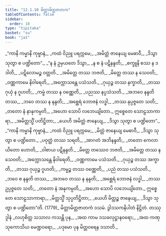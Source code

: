 ```yaml
---
title: "12.1.10 မိတ္တာမိတ္တဇာတက"
tableOfContents: false
sidebar:
  order: 10
type: "tipitaka"
basket: "su"
book: "ja1"
---
```



<DynamicBreadcrumb />

<Division number="121" book="ja1" e="ch" v="22" p="255">

<Paragraph number="2368" type="verses" book="ja1">
_“ကာနိ ကမ္မာနိ ကုဗ္ဗာနံ,_  
_ကထံ ဝိညူ ပရက္ကမေ;_  
_အမိတ္တံ ဇာနေယျ မေဓာဝီ,_  
_ဒိသွာ သုတွာ စ ပဏ္ဍိတော”._  

</Paragraph>

</Division>
<Division number="122" book="ja1" e="ch" v="22" p="255">

<Paragraph number="2369" type="verses" book="ja1">
_“န နံ ဥမှယတေ ဒိသွာ,_  
_န စ နံ ပဋိနန္ဒတိ;_  
_စက္ခူနိ စဿ န ဒဒါတိ,_  
_ပဋိလောမဉ္စ ဝတ္တတိ._  

</Paragraph>

</Division>
<Division number="123" book="ja1" e="ch" v="22" p="255">

<Paragraph number="2370" type="verses" book="ja1">
_အမိတ္တေ တဿ ဘဇတိ,_  
_မိတ္တေ တဿ န သေဝတိ;_  
_ဝဏ္ဏကာမေ နိဝါရေတိ,_  
_အက္ကောသန္တေ ပသံသတိ._  

</Paragraph>

</Division>
<Division number="124" book="ja1" e="ch" v="22" p="255">

<Paragraph number="2371" type="verses" book="ja1">
_ဂုယှဉ္စ တဿ နက္ခာတိ,_  
_တဿ ဂုယှံ န ဂူဟတိ;_  
_ကမ္မံ တဿ န ဝဏ္ဏေတိ,_  
_ပညဿ နပ္ပသံသတိ._  

</Paragraph>

</Division>
<Division number="125" book="ja1" e="ch" v="22" p="255">

<Paragraph number="2372" type="verses" book="ja1">
_အဘဝေ နန္ဒတိ တဿ,_  
_ဘဝေ တဿ န နန္ဒတိ;_  
_အစ္ဆေရံ ဘောဇနံ လဒ္ဓါ,_  
_တဿ နုပ္ပဇ္ဇတေ သတိ;_  
_တတော နံ နာနုကမ္ပတိ,_  
_အဟော သောပိ လဘေယျိတော._  

</Paragraph>

</Division>
<Division number="126" book="ja1" e="ch" v="22" p="255">

<Paragraph number="2373" type="verses" book="ja1">
ဣစ္စေတေ သောဠသာကာရာ,_  
_အမိတ္တသ္မိံ ပတိဋ္ဌိတာ;_  
_ယေဟိ အမိတ္တံ ဇာနေယျ,_  
_ဒိသွာ သုတွာ စ ပဏ္ဍိတော”._  

</Paragraph>

</Division>
<Division number="127" book="ja1" e="ch" v="22" p="255">

<Paragraph number="2374" type="verses" book="ja1">
_“ကာနိ ကမ္မာနိ ကုဗ္ဗာနံ,_  
_ကထံ ဝိညူ ပရက္ကမေ;_  
_မိတ္တံ ဇာနေယျ မေဓာဝီ,_  
_ဒိသွာ သုတွာ စ ပဏ္ဍိတော._  

</Paragraph>

</Division>
<Division number="128" book="ja1" e="ch" v="22" p="255">

<Paragraph number="2375" type="verses" book="ja1">
_ပဝုတ္ထံ တဿ သရတိ,_  
_အာဂတံ အဘိနန္ဒတိ;_  
_တတော ကေလာယိတော ဟောတိ,_  
_ဝါစာယ ပဋိနန္ဒတိ._  

</Paragraph>

</Division>
<Division number="129" book="ja1" e="ch" v="22" p="255">

<Paragraph number="2376" type="verses" book="ja1">
_မိတ္တေ တဿေဝ ဘဇတိ,_  
_အမိတ္တေ တဿ န သေဝတိ;_  
_အက္ကောသန္တေ နိဝါရေတိ,_  
_ဝဏ္ဏကာမေ ပသံသတိ._  

</Paragraph>

</Division>
<Division number="130" book="ja1" e="ch" v="22" p="255">

<Paragraph number="2377" type="verses" book="ja1">
_ဂုယှဉ္စ တဿ အက္ခာတိ,_  
_တဿ ဂုယှဉ္စ ဂူဟတိ;_  
_ကမ္မဉ္စ တဿ ဝဏ္ဏေတိ,_  
_ပညံ တဿ ပသံသတိ._  

</Paragraph>

</Division>
<Division number="131" book="ja1" e="ch" v="22" p="255">

<Paragraph number="2378" type="verses" book="ja1">
_ဘဝေ စ နန္ဒတိ တဿ,_  
_အဘဝေ တဿ န နန္ဒတိ;_  
_အစ္ဆေရံ ဘောဇနံ လဒ္ဓါ,_  
_တဿ ဥပ္ပဇ္ဇတေ သတိ;_  
_တတော နံ အနုကမ္ပတိ,_  
_အဟော သောပိ လဘေယျိတော._  

</Paragraph>

</Division>
<Division number="132" book="ja1" e="ch" v="22" p="256">

<Paragraph number="2379" type="verses" book="ja1">
ဣစ္စေတေ သောဠသာကာရာ,_  
_မိတ္တသ္မိံ သုပ္ပတိဋ္ဌိတာ;_  
_ယေဟိ မိတ္တဉ္စ ဇာနေယျ,_  
_ဒိသွာ သုတွာ စ ပဏ္ဍိတော”တိ. (1779)_  


</Paragraph>
</Division>

<Paragraph number="2380" type="center" book="ja1">
မိတ္တာမိတ္တဇာတကံ ဒသမံ.



</Paragraph>

<Paragraph number="2381" type="center" book="ja1">
ဒွါဒသကနိပါတံ နိဋ္ဌိတံ.



</Paragraph>

<Paragraph number="2382" type="center" book="ja1">
တဿုဒ္ဒါနံ


</Paragraph>

<Paragraph number="2383" type="verses" book="ja1">
_လဟုစိတ္တ သသာလ ကသန္တိ ပုန,_  
_အထ ကာမ ဒသခလုဋ္ဌာနဝရော;_  
_အထ ကဏှ သုကောသိယ မေဏ္ဍဝရော,_  
_ပဒုမော ပုန မိတ္တဝရေန ဒသာတိ._
</Paragraph>